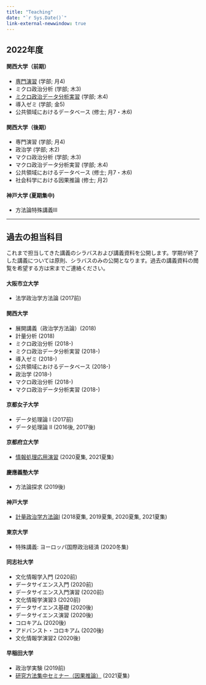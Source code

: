 ```yaml
---
title: "Teaching"
date: "`r Sys.Date()`"
link-external-newwindow: true
---
```


## 2022年度

#### 関西大学（前期）

* [専門演習](../seminar/index.qmd) (学部; 月4)
* ミクロ政治分析 (学部; 木3)
* [ミクロ政治データ分析実習](https://www.jaysong.net/micro-book/) (学部; 木4)
* 導入ゼミ (学部; 金5)
* 公共領域におけるデータベース (修士; 月7・木6)

#### 関西大学（後期）

* 専門演習 (学部; 月4)
* 政治学 (学部; 木2)
* マクロ政治分析 (学部; 木3)
* マクロ政治データ分析実習 (学部; 木4)
* 公共領域におけるデータベース (修士; 月7・木6)
* 社会科学における因果推論 (修士; 月2)

#### 神戸大学 (夏期集中)

* 方法論特殊講義III

---

## 過去の担当科目

これまで担当してきた講義のシラバスおよび講義資料を公開します。学期が終了した講義については原則、シラバスのみの公開となります。過去の講義資料の閲覧を希望する方は宋までご連絡ください。

#### 大阪市立大学

* 法学政治学方法論 (2017前)

#### 関西大学

* 展開講義（政治学方法論）(2018)
* 計量分析 (2018)
* ミクロ政治分析 (2018-)
* ミクロ政治データ分析実習 (2018-)
* 導入ゼミ (2018-)
* 公共領域におけるデータベース (2018-)
* 政治学 (2018-)
* マクロ政治分析 (2018-)
* マクロ政治データ分析実習 (2018-)

#### 京都女子大学

* データ処理論 I (2017前)
* データ処理論 II (2016後, 2017後)

#### 京都府立大学

* [情報処理応用演習](https://github.com/JaehyunSong/KPU_R) (2020夏集, 2021夏集)

#### 慶應義塾大学

* 方法論探求 (2019後)

#### 神戸大学

* [計量政治学方法論I](https://github.com/JaehyunSong/kobe_ci) (2018夏集, 2019夏集, 2020夏集, 2021夏集)

#### 東京大学

* 特殊講義: ヨーロッパ国際政治経済 (2020冬集)

#### 同志社大学

* 文化情報学入門 (2020前)
* データサイエンス入門 (2020前)
* データサイエンス入門演習 (2020前)
* 文化情報学演習3 (2020前)
* データサイエンス基礎 (2020後)
* データサイエンス演習 (2020後)
* コロキアム (2020後)
* アドバンスト・コロキアム (2020後)
* 文化情報学演習2 (2020後)

#### 早稲田大学

* 政治学実験 (2019前)
* [研究方法集中セミナー（因果推論）](https://github.com/JaehyunSong/waseda_ci) (2021夏集)

